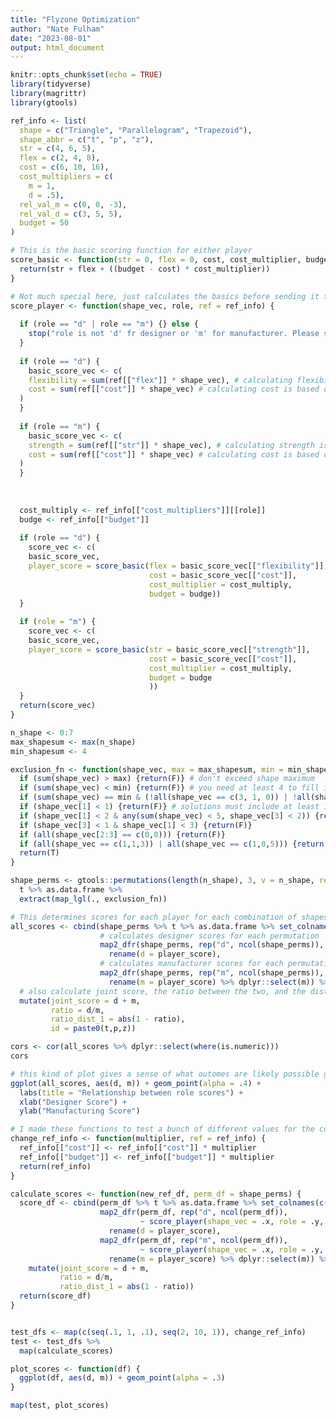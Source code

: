 ```yaml
---
title: "Flyzone Optimization"
author: "Nate Fulham"
date: "2023-08-01"
output: html_document
---
```


```r
knitr::opts_chunk$set(echo = TRUE)
library(tidyverse)
library(magrittr)
library(gtools)
```

```r
ref_info <- list(
  shape = c("Triangle", "Parallelogram", "Trapezoid"),
  shape_abbr = c("t", "p", "z"),
  str = c(4, 6, 5),
  flex = c(2, 4, 8),
  cost = c(6, 10, 16),
  cost_multipliers = c(
    m = 1,
    d = .5),
  rel_val_m = c(0, 0, -3),
  rel_val_d = c(3, 5, 5),
  budget = 50
)
```

```r

# This is the basic scoring function for either player
score_basic <- function(str = 0, flex = 0, cost, cost_multiplier, budget) {
  return(str + flex + ((budget - cost) * cost_multiplier))
}

# Not much special here, just calculates the basics before sending it to score_basic
score_player <- function(shape_vec, role, ref = ref_info) {
  
  if (role == "d" | role == "m") {} else {
    stop("role is not 'd' fr designer or 'm' for manufacturer. Please specify to calculate scores:")
  }
  
  if (role == "d") {
    basic_score_vec <- c(
    flexibility = sum(ref[["flex"]] * shape_vec), # calculating flexibility is based on ref_info
    cost = sum(ref[["cost"]] * shape_vec) # calculating cost is based on ref_info
  )
  }
  
  if (role == "m") {
    basic_score_vec <- c(
    strength = sum(ref[["str"]] * shape_vec), # calculating strength is based on ref_info
    cost = sum(ref[["cost"]] * shape_vec) # calculating cost is based on ref_info
  )
  }
  
  
  
  cost_multiply <- ref_info[["cost_multipliers"]][[role]]
  budge <- ref_info[["budget"]]
  
  if (role == "d") {
    score_vec <- c(
    basic_score_vec,
    player_score = score_basic(flex = basic_score_vec[["flexibility"]],
                               cost = basic_score_vec[["cost"]],
                               cost_multiplier = cost_multiply,
                               budget = budge))
  }
  
  if (role = "m") {
    score_vec <- c(
    basic_score_vec,
    player_score = score_basic(str = basic_score_vec[["strength"]],
                               cost = basic_score_vec[["cost"]],
                               cost_multiplier = cost_multiply,
                               budget = budge
                               ))
  }
  return(score_vec)
}
```

```r
n_shape <- 0:7
max_shapesum <- max(n_shape)
min_shapesum <- 4

exclusion_fn <- function(shape_vec, max = max_shapesum, min = min_shapesum) {
  if (sum(shape_vec) > max) {return(F)} # don't exceed shape maximum
  if (sum(shape_vec) < min) {return(F)} # you need at least 4 to fill in the figure
  if (sum(shape_vec) == min & (!all(shape_vec == c(3, 1, 0)) | !all(shape_vec == c(2, 1, 1)))) {return(F)}
  if (shape_vec[1] < 1) {return(F)} # solutions must include at least 1 triangle
  if (shape_vec[1] < 2 & any(sum(shape_vec) < 5, shape_vec[3] < 2)) {return(F)} # if there are less than 2 triangles, you need at least 5 shapes and 2 of them need to be trapezoids
  if (shape_vec[3] < 1 & shape_vec[1] < 3) {return(F)} 
  if (all(shape_vec[2:3] == c(0,0))) {return(F)}
  if (all(shape_vec == c(1,1,3)) | all(shape_vec == c(1,0,5))) {return(F)}
  return(T)
}

shape_perms <- gtools::permutations(length(n_shape), 3, v = n_shape, repeats.allowed = T) %>% 
  t %>% as.data.frame %>% 
  extract(map_lgl(., exclusion_fn))
```

```r
# This determines scores for each player for each combination of shapes used to fill in the outline of the plane
all_scores <- cbind(shape_perms %>% t %>% as.data.frame %>% set_colnames(c("t", "p", "z")), 
                    # calculates designer scores for each permutation
                    map2_dfr(shape_perms, rep("d", ncol(shape_perms)), score_player) %>% 
                      rename(d = player_score), 
                    # calculates manufacturer scores for each permutation
                    map2_dfr(shape_perms, rep("m", ncol(shape_perms)), score_player) %>% 
                      rename(m = player_score) %>% dplyr::select(m)) %>% 
  # also calculate joint score, the ratio between the two, and the distance from 1
  mutate(joint_score = d + m,
         ratio = d/m,
         ratio_dist_1 = abs(1 - ratio),
         id = paste0(t,p,z))

cors <- cor(all_scores %>% dplyr::select(where(is.numeric)))
cors
```

```r
# this kind of plot gives a sense of what outomes are likely possible given at least the constraints we know
ggplot(all_scores, aes(d, m)) + geom_point(alpha = .4) +
  labs(title = "Relationship between role scores") +
  xlab("Designer Score") +
  ylab("Manufacturing Score")
```

```r
# I made these functions to test a bunch of different values for the cost measure to try to optimize for something very integrative. It essentially just runs the same thing as all the above but for different cost/budget numbers
change_ref_info <- function(multiplier, ref = ref_info) {
  ref_info[["cost"]] <- ref_info[["cost"]] * multiplier
  ref_info[["budget"]] <- ref_info[["budget"]] * multiplier
  return(ref_info)
}

calculate_scores <- function(new_ref_df, perm_df = shape_perms) {
  score_df <- cbind(perm_df %>% t %>% as.data.frame %>% set_colnames(c("t", "p", "z")),
                    map2_dfr(perm_df, rep("d", ncol(perm_df)), 
                             ~ score_player(shape_vec = .x, role = .y, ref = new_ref_df)) %>% 
                      rename(d = player_score), 
                    map2_dfr(perm_df, rep("m", ncol(perm_df)), 
                             ~ score_player(shape_vec = .x, role = .y, ref = new_ref_df)) %>% 
                      rename(m = player_score) %>% dplyr::select(m)) %>% 
    mutate(joint_score = d + m,
           ratio = d/m,
           ratio_dist_1 = abs(1 - ratio))
  return(score_df)
}


test_dfs <- map(c(seq(.1, 1, .1), seq(2, 10, 1)), change_ref_info) 
test <- test_dfs %>% 
  map(calculate_scores)
```

```r
plot_scores <- function(df) {
  ggplot(df, aes(d, m)) + geom_point(alpha = .3)
}

map(test, plot_scores)
```


